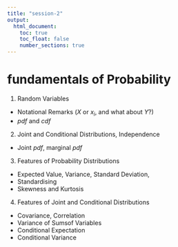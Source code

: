 ```yaml
---
title: "session-2"
output:
  html_document:
    toc: true
    toc_float: false
    number_sections: true
---
```


# fundamentals of Probability
1. Random Variables
- Notational Remarks ($X$ or $x_i$, and what about $Y$?)
- $pdf$ and $cdf$
2. Joint and Conditional Distributions, Independence
- Joint $pdf$, marginal $pdf$
3. Features of Probability Distributions
- Expected Value, Variance, Standard Deviation, 
- Standardising
- Skewness and Kurtosis
4. Features of Joint and Conditional Distributions
- Covariance, Correlation
- Variance of Sumsof Variables
- Conditional Expectation
- Conditional Variance

